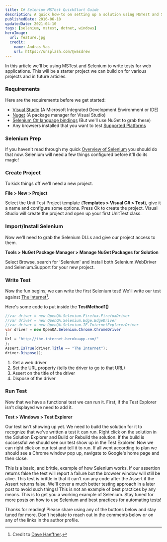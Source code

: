```yaml
---
title: C# Selenium MSTest QuickStart Guide
description: A quick how-to on setting up a solution using MSTest and Selenium!
publishedDate: 2016-06-18
updatedDate: 2021-04-10
tags: [selenium, mstest, dotnet, windows]
heroImage:
  url: feature.jpg
  credit:
    name: Andras Vas
    url: https://unsplash.com/@wasdrew
---
```


In this article we'll be using MSTest and Selenium to write tests for web applications. This will be a starter project we can build on for various projects and in future articles.

### Requirements

Here are the requirements before we get started:

- [Visual Studio](https://www.visualstudio.com/en-us/downloads/download-visual-studio-vs.aspx) (A Microsoft Integrated Development Environment or IDE)
- [Nuget](http://docs.nuget.org/consume/installing-nuget) (A package manager for Visual Studio)
- [Selenium C# language bindings](http://docs.seleniumhq.org/download/) (But we'll use NuGet to grab these)
- Any browsers installed that you want to test [Supported Platforms](http://docs.seleniumhq.org/about/platforms.jsp)

### Selenium Prep

If you haven't read through my quick [Overview of Selenium](/2016/06/25/selenium-overview-setup) you should do that now. Selenium will need a few things configured before it'll do its magic!

### Create Project

To kick things off we'll need a new project.

**File > New > Project**

Select the Unit Test Project template (**Templates > Visual C# > Test**), give it a name and configure some options. Press Ok to create the project. Visual Studio will create the project and open up your first UnitTest class.

### Import/Install Selenium

Now we'll need to grab the Selenium DLLs and give our project access to them.

**Tools > NuGet Package Manager > Manage NuGet Packages for Solution**

Select Browse, search for 'Selenium' and install both Selenium.WebDriver and Selenium.Support for your new project.

### Write Test

Now the fun begins; we can write the first Selenium test!
We'll write our test against [The Internet](http://the-internet.herokuapp.com/)[^theinternet].

[^theinternet]: Credit to [Dave Haeffner](http://davehaeffner.com/).

Here's some code to put inside the **TestMethod1()**

```c#
//var driver = new OpenQA.Selenium.Firefox.FirefoxDriver
//var driver = new OpenQA.Selenium.Edge.EdgeDriver
//var driver = new OpenQA.Selenium.IE.InternetExplorerDriver
var driver = new OpenQA.Selenium.Chrome.ChromeDriver
{
Url = "http://the-internet.herokuapp.com/"
};
Assert.IsTrue(driver.Title == "The Internet");
driver.Dispose();
```

1. Get a web driver
2. Set the URL property (tells the driver to go to that URL)
3. Assert on the title of the driver
4. Dispose of the driver

### Run Test

Now that we have a functional test we can run it. First, if the Test Explorer isn't displayed we need to add it.

**Test > Windows > Test Explorer**

Our test isn't showing up yet. We need to build the solution for it to recognize that we've written a test it can run. Right click on the solution in the Solution Explorer and Build or Rebuild the solution. If the build is successful we should see our test show up in the Test Explorer. Now we can right click on our test and tell it to run. If all went according to plan we should see a Chrome window pop up, navigate to Google's home page and then close.

This is a basic, and brittle, example of how Selenium works. If our assertion returns false the test will report a failure but the browser window will still be alive. This test is brittle in that it can't run any code after the Assert if the Assert returns false. We'll cover a much better testing approach in a later post to avoid such things! This is not an example of best practices by any means. This is to get you a working example of Selenium. Stay tuned for more posts on how to use Selenium and best practices for automating tests!

Thanks for reading! Please share using any of the buttons below and stay tuned for more. Don't hesitate to reach out in the comments below or on any of the links in the author profile.
